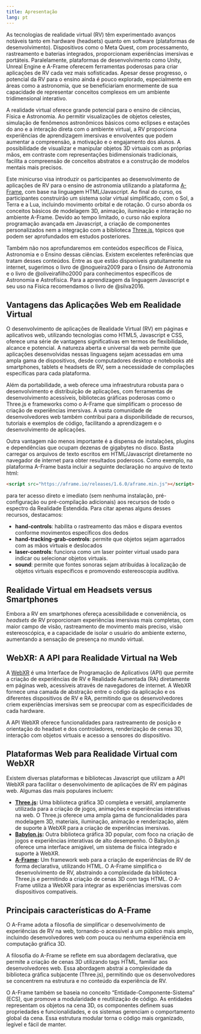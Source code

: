 ```yaml
---
title: Apresentação
lang: pt
---
```


As tecnologias de realidade virtual (RV) têm experimentado avanços notáveis tanto em hardware (headsets) quanto em software (plataformas de desenvolvimento). Dispositivos como o Meta Quest, com processamento, rastreamento e baterias integrados, proporcionam experiências imersivas e portáteis. Paralelamente, plataformas de desenvolvimento como Unity, Unreal Engine e A-Frame oferecem ferramentas poderosas para criar aplicações de RV cada vez mais sofisticadas. Apesar desse progresso, o potencial da RV para o ensino ainda é pouco explorado, especialmente em áreas como a astronomia, que se beneficiariam enormemente de sua capacidade de representar conceitos complexos em um ambiente tridimensional interativo. 

A realidade virtual oferece grande potencial para o ensino de ciências, Física e Astronomia. Ao permitir visualizações de objetos celestes, simulação de fenômenos astronômicos básicos como eclipses e estações do ano e a interação direta com o ambiente virtual, a RV proporciona experiências de aprendizagem imersivas e envolventes que podem aumentar a compreensão, a motivação e o engajamento dos alunos. A possibilidade de visualizar e manipular objetos 3D virtuais com as próprias mãos, em contraste com representações bidimensionais tradicionais, facilita a compreensão de conceitos abstratos e a construção de modelos mentais mais precisos.  

Este minicurso visa introduzir os participantes ao desenvolvimento de aplicações de RV para o ensino de astronomia utilizando a plataforma [A-Frame](https://aframe.io/), com base na linguagem HTML/Javascript. Ao final do curso, os participantes construirão um sistema solar virtual simplificado, com o Sol, a Terra e a Lua, incluindo movimento orbital e de rotação. O curso aborda os conceitos básicos de modelagem 3D, animação, iluminação e interação no ambiente A-Frame. Devido ao tempo limitado, o curso não explora programação avançada em Javascript, a criação de componentes personalizados nem a integração com a biblioteca [Three.js](https://threejs.org/), tópicos que podem ser aprofundados em estudos posteriores. 

Também não nos aprofundaremos em conteúdos específicos de Física, Astronomia e o Ensino dessas ciências. Existem excelentes referências que tratam desses conteúdos. Entre as que estão disponíveis gratuitamente na internet, sugerimos o livro de @nogueira2009 para o Ensino de Astronomia e o livro de @oliveirafilho2000 para conhecimentos específicos de Astronomia e Astrofísica. Para a aprendizagem da linguagem Javascript e seu uso na Física recomendamos o livro de @silva2016. 

## Vantagens das Aplicações Web em Realidade Virtual {.unnumbered}

O desenvolvimento de aplicações de Realidade Virtual (RV) em páginas e aplicativos web, utilizando tecnologias como HTML5, Javascript e CSS, oferece uma série de vantagens significativas em termos de flexibilidade, alcance e potencial. A natureza aberta e universal da web permite que aplicações desenvolvidas nessas linguagens sejam acessadas em uma ampla gama de dispositivos, desde computadores desktop e notebooks até smartphones, tablets e headsets de RV, sem a necessidade de compilações específicas para cada plataforma.

Além da portabilidade, a web oferece uma infraestrutura robusta para o desenvolvimento e distribuição de aplicações, com ferramentas de desenvolvimento acessíveis, bibliotecas gráficas poderosas como o Three.js e frameworks como o A-Frame que simplificam o processo de criação de experiências imersivas. A vasta comunidade de desenvolvedores web também contribui para a disponibilidade de recursos, tutoriais e exemplos de código, facilitando a aprendizagem e o desenvolvimento de aplicações.

Outra vantagem não menos importante é a dispensa de instalações, plugins e dependências que ocupam dezenas de gigabytes no disco. Basta carregar os arquivos de texto escritos em HTML/Javascript diretamente no navegador de internet para obter resultados poderosos. Como exemplo, na plataforma A-Frame basta incluir a seguinte declaração no arquivo de texto html:

```html
<script src="https://aframe.io/releases/1.6.0/aframe.min.js"></script>
```

para ter acesso direto e imediato (sem nenhuma instalação, pré-configuração ou pré-compilação adicionais) aos recursos de todo o espectro da Realidade Estendida. Para citar apenas alguns desses recursos, destacamos:

- **hand-controls**: habilita o rastreamento das mãos e dispara eventos conforme movimentos específicos dos dedos
- **hand-tracking-grab-controls**: permite que objetos sejam agarrados com as mãos virtuais e deslocados
- **laser-controls**: funciona como um laser pointer virtual usado para indicar ou selecionar objetos virtuais.
- **sound**: permite que fontes sonoras sejam atribuídas à localização de objetos virtuais específicos e promovendo estereoscopia auditiva.

## Realidade Virtual em Headsets versus Smartphones {.unnumbered}

Embora a RV em smartphones ofereça acessibilidade e conveniência, os *headsets* de RV proporcionam experiências imersivas mais completas, com maior campo de visão, rastreamento de movimento mais preciso, visão estereoscópica, e a capacidade de isolar o usuário do ambiente externo, aumentando a sensação de presença no mundo virtual.

## WebXR: A API para Realidade Virtual na Web {.unnumbered}

A [WebXR](https://immersiveweb.dev/) é uma Interface de Programação de Aplicativos (API) que permite a criação de experiências de RV e Realidade Aumentada (RA) diretamente em páginas web, acessíveis através de navegadores de internet. A WebXR fornece uma camada de abstração entre o código da aplicação e os diferentes dispositivos de RV e RA, permitindo que os desenvolvedores criem experiências imersivas sem se preocupar com as especificidades de cada hardware.

A API WebXR oferece funcionalidades para rastreamento de posição e orientação do headset e dos controladores, renderização de cenas 3D, interação com objetos virtuais e acesso a sensores do dispositivo.

## Plataformas Web para Realidade Virtual com WebXR {.unnumbered}

Existem diversas plataformas e bibliotecas Javascript que utilizam a API WebXR para facilitar o desenvolvimento de aplicações de RV em páginas web. Algumas das mais populares incluem:

- **[Three.js](https://threejs.org/):** Uma biblioteca gráfica 3D completa e versátil, amplamente utilizada para a criação de jogos, animações e experiências interativas na web. O Three.js oferece uma ampla gama de funcionalidades para modelagem 3D, materiais, iluminação, animação e renderização, além de suporte à WebXR para a criação de experiências imersivas.
- **[Babylon.js](https://www.babylonjs.com/):** Outra biblioteca gráfica 3D popular, com foco na criação de jogos e experiências interativas de alto desempenho. O Babylon.js oferece uma interface amigável, um sistema de física integrado e suporte à WebXR.
- **[A-Frame](https://aframe.io/):** Um framework web para a criação de experiências de RV de forma declarativa, utilizando HTML. O A-Frame simplifica o desenvolvimento de RV, abstraindo a complexidade da biblioteca Three.js e permitindo a criação de cenas 3D com tags HTML. O A-Frame utiliza a WebXR para integrar as experiências imersivas com dispositivos compatíveis.


## Principais características do A-Frame {.unnumbered}

O A-Frame adota a filosofia de simplificar o desenvolvimento de experiências de RV na web, tornando-o acessível a um público mais amplo, incluindo desenvolvedores web com pouca ou nenhuma experiência em computação gráfica 3D.

A filosofia do A-Frame se reflete em sua abordagem declarativa, que permite a criação de cenas 3D utilizando tags HTML, familiar aos desenvolvedores web. Essa abordagem abstrai a complexidade da biblioteca gráfica subjacente (Three.js), permitindo que os desenvolvedores se concentrem na estrutura e no conteúdo da experiência de RV.

O A-Frame também se baseia no conceito "Entidade-Componente-Sistema" (ECS), que promove a modularidade e reutilização de código. As entidades representam os objetos na cena 3D, os componentes definem suas propriedades e funcionalidades, e os sistemas gerenciam o comportamento global da cena. Essa estrutura modular torna o código mais organizado, legível e fácil de manter.



